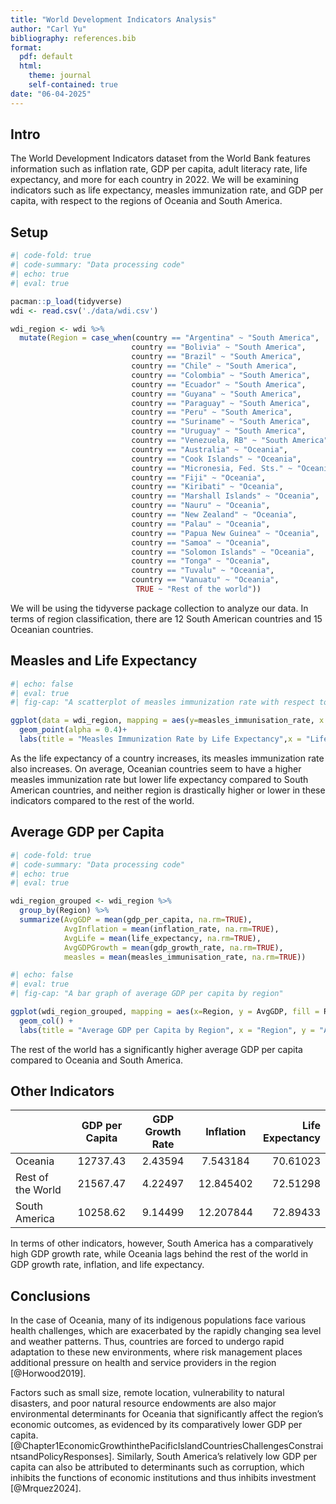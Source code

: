 ```yaml
---
title: "World Development Indicators Analysis"
author: "Carl Yu"
bibliography: references.bib
format: 
  pdf: default
  html: 
    theme: journal
    self-contained: true
date: "06-04-2025"
---
```

## Intro
The World Development Indicators dataset from the World Bank features information such as inflation rate, GDP per capita, adult literacy rate, life expectancy, and more for each country in 2022. We will be examining indicators such as life expectancy, measles immunization rate, and GDP per capita, with respect to the regions of Oceania and South America.

## Setup
```r
#| code-fold: true
#| code-summary: "Data processing code"
#| echo: true
#| eval: true

pacman::p_load(tidyverse)
wdi <- read.csv('./data/wdi.csv')

wdi_region <- wdi %>%
  mutate(Region = case_when(country == "Argentina" ~ "South America",
                           country == "Bolivia" ~ "South America",
                           country == "Brazil" ~ "South America",
                           country == "Chile" ~ "South America",
                           country == "Colombia" ~ "South America",
                           country == "Ecuador" ~ "South America",
                           country == "Guyana" ~ "South America",
                           country == "Paraguay" ~ "South America",
                           country == "Peru" ~ "South America",
                           country == "Suriname" ~ "South America",
                           country == "Uruguay" ~ "South America",
                           country == "Venezuela, RB" ~ "South America",
                           country == "Australia" ~ "Oceania",
                           country == "Cook Islands" ~ "Oceania",
                           country == "Micronesia, Fed. Sts." ~ "Oceania",
                           country == "Fiji" ~ "Oceania",
                           country == "Kiribati" ~ "Oceania",
                           country == "Marshall Islands" ~ "Oceania",
                           country == "Nauru" ~ "Oceania",
                           country == "New Zealand" ~ "Oceania",
                           country == "Palau" ~ "Oceania",
                           country == "Papua New Guinea" ~ "Oceania",
                           country == "Samoa" ~ "Oceania",
                           country == "Solomon Islands" ~ "Oceania",
                           country == "Tonga" ~ "Oceania",
                           country == "Tuvalu" ~ "Oceania",
                           country == "Vanuatu" ~ "Oceania",
                            TRUE ~ "Rest of the world"))
```

We will be using the tidyverse package collection to analyze our data. In terms of region classification, there are 12 South American countries and 15 Oceanian countries.


## Measles and Life Expectancy
```r
#| echo: false
#| eval: true
#| fig-cap: "A scatterplot of measles immunization rate with respect to life expectancy"

ggplot(data = wdi_region, mapping = aes(y=measles_immunisation_rate, x = life_expectancy,color = Region))+
  geom_point(alpha = 0.4)+ 
  labs(title = "Measles Immunization Rate by Life Expectancy",x = "Life Expectancy", y = "Measles Immunization Rate")
```

As the life expectancy of a country increases, its measles immunization rate also increases. On average, Oceanian countries seem to have a higher measles immunization rate but lower life expectancy compared to South American countries, and neither region is drastically higher or lower in these indicators compared to the rest of the world.

## Average GDP per Capita

```r
#| code-fold: true
#| code-summary: "Data processing code"
#| echo: true
#| eval: true

wdi_region_grouped <- wdi_region %>% 
  group_by(Region) %>% 
  summarize(AvgGDP = mean(gdp_per_capita, na.rm=TRUE),
            AvgInflation = mean(inflation_rate, na.rm=TRUE),
            AvgLife = mean(life_expectancy, na.rm=TRUE),
            AvgGDPGrowth = mean(gdp_growth_rate, na.rm=TRUE),
            measles = mean(measles_immunisation_rate, na.rm=TRUE))
```

```r
#| echo: false
#| eval: true
#| fig-cap: "A bar graph of average GDP per capita by region"

ggplot(wdi_region_grouped, mapping = aes(x=Region, y = AvgGDP, fill = Region)) + 
  geom_col() +
  labs(title = "Average GDP per Capita by Region", x = "Region", y = "Average GDP per Capita")
```

The rest of the world has a significantly higher average GDP per capita compared to Oceania and South America. 

## Other Indicators


|                  | GDP per Capita | GDP Growth Rate | Inflation | Life Expectancy | 
|:---------|:--------:|:--------:|:--------:|---------:|
|       Oceania      |    12737.43    |     2.43594     |  7.543184 |     70.61023    |
|  Rest of the World |    21567.47    |     4.22497     | 12.845402 |     72.51298    |
|    South America   |    10258.62    |     9.14499     | 12.207844 |     72.89433    |



In terms of other indicators, however, South America has a comparatively high GDP growth rate, while Oceania lags behind the rest of the world in GDP growth rate, inflation, and life expectancy.

## Conclusions

In the case of Oceania, many of its indigenous populations face various health challenges, which are exacerbated by the rapidly changing sea level and weather patterns. Thus, countries are forced to undergo rapid adaptation to these new environments, where risk management places additional pressure on health and service providers in the region [@Horwood2019].

Factors such as small size, remote location, vulnerability to natural disasters, and poor natural resource endowments are also major environmental determinants for Oceania that significantly affect the region's economic outcomes, as evidenced by its comparatively lower GDP per capita. [@Chapter1EconomicGrowthinthePacificIslandCountriesChallengesConstraintsandPolicyResponses]. Similarly, South America's relatively low GDP per capita can also be attributed to determinants such as corruption, which inhibits the functions of economic institutions and thus inhibits investment [@Mrquez2024].

